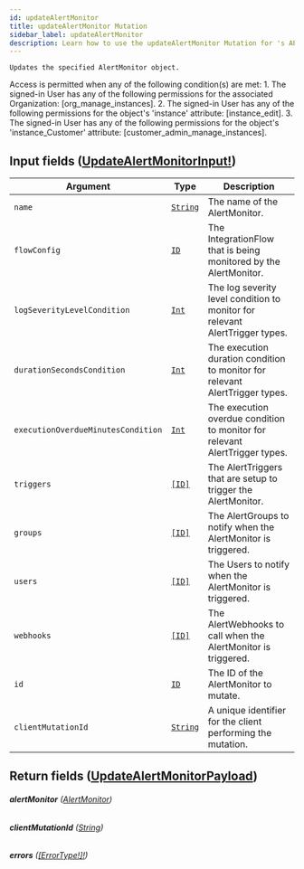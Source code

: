 ```yaml
---
id: updateAlertMonitor
title: updateAlertMonitor Mutation
sidebar_label: updateAlertMonitor
description: Learn how to use the updateAlertMonitor Mutation for 's API.
---
```


    Updates the specified AlertMonitor object.

Access is permitted when any of the following condition(s) are met: 1. The signed-in User has any of the following permissions for the associated Organization: [org_manage_instances]. 2. The signed-in User has any of the following permissions for the object's 'instance' attribute: [instance_edit]. 3. The signed-in User has any of the following permissions for the object's 'instance_Customer' attribute: [customer_admin_manage_instances].

## Input fields ([UpdateAlertMonitorInput!](api/schema/input_object/UpdateAlertMonitorInput.mdx))

| Argument                           | Type                                     | Description                                                                  |
| ---------------------------------- | ---------------------------------------- | ---------------------------------------------------------------------------- |
| `name`                             | [`String`](api/schema/scalar/String.mdx) | The name of the AlertMonitor.                                                |
| `flowConfig`                       | [`ID`](api/schema/scalar/ID.mdx)         | The IntegrationFlow that is being monitored by the AlertMonitor.             |
| `logSeverityLevelCondition`        | [`Int`](api/schema/scalar/Int.mdx)       | The log severity level condition to monitor for relevant AlertTrigger types. |
| `durationSecondsCondition`         | [`Int`](api/schema/scalar/Int.mdx)       | The execution duration condition to monitor for relevant AlertTrigger types. |
| `executionOverdueMinutesCondition` | [`Int`](api/schema/scalar/Int.mdx)       | The execution overdue condition to monitor for relevant AlertTrigger types.  |
| `triggers`                         | [`[ID]`](api/schema/scalar/ID.mdx)       | The AlertTriggers that are setup to trigger the AlertMonitor.                |
| `groups`                           | [`[ID]`](api/schema/scalar/ID.mdx)       | The AlertGroups to notify when the AlertMonitor is triggered.                |
| `users`                            | [`[ID]`](api/schema/scalar/ID.mdx)       | The Users to notify when the AlertMonitor is triggered.                      |
| `webhooks`                         | [`[ID]`](api/schema/scalar/ID.mdx)       | The AlertWebhooks to call when the AlertMonitor is triggered.                |
| `id`                               | [`ID`](api/schema/scalar/ID.mdx)         | The ID of the AlertMonitor to mutate.                                        |
| `clientMutationId`                 | [`String`](api/schema/scalar/String.mdx) | A unique identifier for the client performing the mutation.                  |

## Return fields ([UpdateAlertMonitorPayload](api/schema/object/UpdateAlertMonitorPayload.mdx))

###### <b>alertMonitor</b> ([AlertMonitor](api/schema/object/AlertMonitor.mdx))

###### <b>clientMutationId</b> ([String](api/schema/scalar/String.mdx))

###### <b>errors</b> ([[ErrorType!]!](api/schema/object/ErrorType.mdx))
